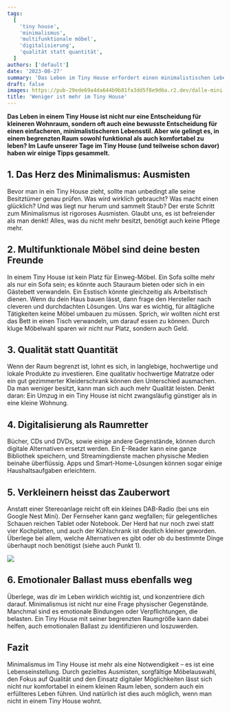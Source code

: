 ```yaml
---
tags:
  [
    'tiny house',
    'minimalismus',
    'multifunktionale möbel',
    'digitalisierung',
    'qualität statt quantität',
  ]
authors: ['default']
date: '2023-08-27'
summary: 'Das Leben im Tiny House erfordert einen minimalistischen Lebensstil. Durch rigoroses Ausmisten, multifunktionale Möbel, Investition in Qualität, Digitalisierung und Loslassen von emotionalem Ballast, wird Komfort und Zufriedenheit erreicht.'
draft: false
images: https://pub-29ede69a4da644b9b81fa3dd5f8e9d6a.r2.dev/dalle-mini.webp
title: 'Weniger ist mehr im Tiny House'
---
```


**Das Leben in einem Tiny House ist nicht nur eine Entscheidung für kleineren
Wohnraum, sondern oft auch eine bewusste Entscheidung für einen einfacheren,
minimalistischeren Lebensstil. Aber wie gelingt es, in einem begrenzten Raum
sowohl funktional als auch komfortabel zu leben? Im Laufe unserer Tage im Tiny
House (und teilweise schon davor) haben wir einige Tipps gesammelt.**

## 1\. Das Herz des Minimalismus: Ausmisten

Bevor man in ein Tiny House zieht, sollte man unbedingt alle seine Besitztümer
genau prüfen. Was wird wirklich gebraucht? Was macht einen glücklich? Und was
liegt nur herum und sammelt Staub? Der erste Schritt zum Minimalismus ist
rigoroses Ausmisten. Glaubt uns, es ist befreiender als man denkt! Alles, was
du nicht mehr besitzt, benötigt auch keine Pflege mehr.

## 2\. Multifunktionale Möbel sind deine besten Freunde

In einem Tiny House ist kein Platz für Einweg-Möbel. Ein Sofa sollte mehr als
nur ein Sofa sein; es könnte auch Stauraum bieten oder sich in ein Gästebett
verwandeln. Ein Esstisch könnte gleichzeitig als Arbeitstisch dienen. Wenn du
dein Haus bauen lässt, dann frage den Hersteller nach cleveren und
durchdachten Lösungen. Uns war es wichtig, für alltägliche Tätigkeiten keine
Möbel umbauen zu müssen. Sprich, wir wollten nicht erst das Bett in einen
Tisch verwandeln, um darauf essen zu können. Durch kluge Möbelwahl sparen wir
nicht nur Platz, sondern auch Geld.

## 3\. Qualität statt Quantität

Wenn der Raum begrenzt ist, lohnt es sich, in langlebige, hochwertige und
lokale Produkte zu investieren. Eine qualitativ hochwertige Matratze oder ein
gut gezimmerter Kleiderschrank können den Unterschied ausmachen. Da man
weniger besitzt, kann man sich auch mehr Qualität leisten. Denkt daran: Ein
Umzug in ein Tiny House ist nicht zwangsläufig günstiger als in eine kleine
Wohnung.

## 4\. Digitalisierung als Raumretter

Bücher, CDs und DVDs, sowie einige andere Gegenstände, können durch digitale
Alternativen ersetzt werden. Ein E-Reader kann eine ganze Bibliothek
speichern, und Streamingdienste machen physische Medien beinahe überflüssig.
Apps und Smart-Home-Lösungen können sogar einige Haushaltsaufgaben
erleichtern.

## 5\. Verkleinern heisst das Zauberwort

Anstatt einer Stereoanlage reicht oft ein kleines DAB-Radio (bei uns ein
Google Nest Mini). Der Fernseher kann ganz wegfallen; für gelegentliches
Schauen reichen Tablet oder Notebook. Der Herd hat nur noch zwei statt vier
Kochplatten, und auch der Kühlschrank ist deutlich kleiner geworden. Überlege
bei allem, welche Alternativen es gibt oder ob du bestimmte Dinge überhaupt
noch benötigst (siehe auch Punkt 1).

![]({IMAGE_PATH}/google-nest-mini.webp)

## 6\. Emotionaler Ballast muss ebenfalls weg

Überlege, was dir im Leben wirklich wichtig ist, und konzentriere dich darauf.
Minimalismus ist nicht nur eine Frage physischer Gegenstände. Manchmal sind es
emotionale Bindungen oder Verpflichtungen, die belasten. Ein Tiny House mit
seiner begrenzten Raumgröße kann dabei helfen, auch emotionalen Ballast zu
identifizieren und loszuwerden.

## Fazit

Minimalismus im Tiny House ist mehr als eine Notwendigkeit – es ist eine
Lebenseinstellung. Durch gezieltes Ausmisten, sorgfältige Möbelauswahl, den
Fokus auf Qualität und den Einsatz digitaler Möglichkeiten lässt sich nicht
nur komfortabel in einem kleinen Raum leben, sondern auch ein erfüllteres
Leben führen. Und natürlich ist dies auch möglich, wenn man nicht in einem
Tiny House wohnt.
